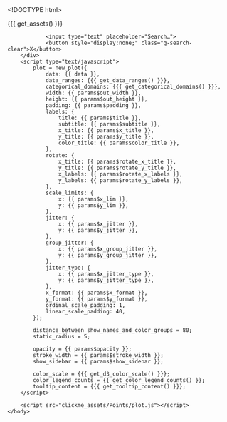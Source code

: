 <!DOCTYPE html>
<html>
    <head>
        <meta http-equiv="Content-Type" content="text/html; charset=utf-8"/>
        <base target="_blank"> <!-- open all links on a new tab -->

        <title>{{{ params$title }}}</title>

        {{{ get_assets() }}}

        <style>
            text{
                font-family: {{{ params$font }}};
            }
        </style>
    </head>

    <body>
        <div class="g-search">
                <input type="text" placeholder="Search…">
                <button style="display:none;" class="g-search-clear">X</button>
        </div>
        <script type="text/javascript">
            plot = new_plot({
                data: {{ data }},
                data_ranges: {{{ get_data_ranges() }}},
                categorical_domains: {{{ get_categorical_domains() }}},
                width: {{ params$out_width }},
                height: {{ params$out_height }},
                padding: {{ params$padding }},
                labels: {
                    title: {{ params$title }},
                    subtitle: {{ params$subtitle }},
                    x_title: {{ params$x_title }},
                    y_title: {{ params$y_title }},
                    color_title: {{ params$color_title }},
                },
                rotate: {
                    x_title: {{ params$rotate_x_title }},
                    y_title: {{ params$rotate_y_title }},
                    x_labels: {{ params$rotate_x_labels }},
                    y_labels: {{ params$rotate_y_labels }},
                },
                scale_limits: {
                    x: {{ params$x_lim }},
                    y: {{ params$y_lim }},
                },
                jitter: {
                    x: {{ params$x_jitter }},
                    y: {{ params$y_jitter }},
                },
                group_jitter: {
                    x: {{ params$x_group_jitter }},
                    y: {{ params$y_group_jitter }},
                },
                jitter_type: {
                    x: {{ params$x_jitter_type }},
                    y: {{ params$y_jitter_type }},
                },
                x_format: {{ params$x_format }},
                y_format: {{ params$y_format }},
                ordinal_scale_padding: 1,
                linear_scale_padding: 40,
            });

            distance_between_show_names_and_color_groups = 80;
            static_radius = 5;

            opacity = {{ params$opacity }};
            stroke_width = {{ params$stroke_width }};
            show_sidebar = {{ params$show_sidebar }};

            color_scale = {{{ get_d3_color_scale() }}};
            color_legend_counts = {{ get_color_legend_counts() }};
            tooltip_content = {{{ get_tooltip_content() }}};
        </script>

        <script src="clickme_assets/Points/plot.js"></script>
    </body>
</html>
